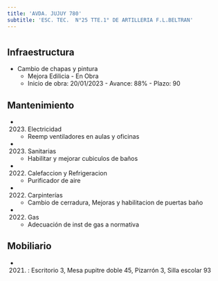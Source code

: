 ```yaml
---
title: 'AVDA. JUJUY 780'
subtitle: 'ESC. TEC.  N°25 TTE.1° DE ARTILLERIA F.L.BELTRAN'
---
```


#
## Infraestructura

* Cambio de chapas y pintura 
    + Mejora Edilicia - En Obra 
    + Inicio de obra: 20/01/2023 - Avance: 88% - Plazo: 90 






## Mantenimiento

*  (2023) Electricidad 
    + Reemp ventiladores en aulas y oficinas

*  (2023) Sanitarias 
    + Habilitar y mejorar cubiculos de baños

*  (2022) Calefaccion y Refrigeracion 
    + Purificador de aire

*  (2022) Carpinterías 
    + Cambio de cerradura, Mejoras y habilitacion de puertas baño

*  (2022) Gas 
    + Adecuación de inst de gas a normativa





## Mobiliario

*  (2021) : Escritorio 3, Mesa pupitre doble 45, Pizarrón 3, Silla escolar 93 




